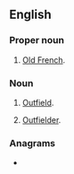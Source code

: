 {{also|of|of-|Of-|OF.|óf|òf|ôf}}
==English==

===Proper noun===
{{en-proper noun}}

# {{lb|en|initialism}} [[Old French]].

===Noun===
{{en-noun}}

# {{lb|en|baseball|initialism}} [[outfield|Outfield]].
# {{lb|en|baseball|initialism}} [[outfielder|Outfielder]].

===Anagrams===
* {{anagrams|en|F/O|FO|fo|fo'|fo.}}